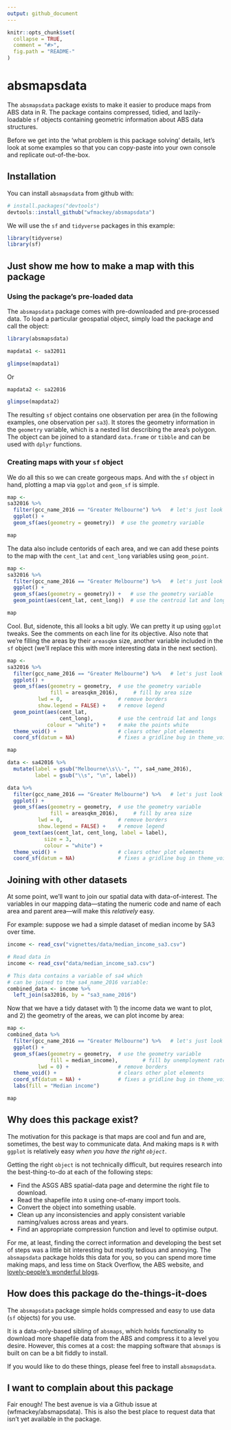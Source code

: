 ```yaml
---
output: github_document
---
```


<!-- README.md is generated from README.Rmd. Please edit that file -->

```r
knitr::opts_chunk$set(
  collapse = TRUE,
  comment = "#>",
  fig.path = "README-"
)


```

# absmapsdata

The `absmapsdata` package exists to make it easier to produce maps from ABS data in R. The package contains compressed, tidied, and lazily-loadable `sf` objects containing geometric information about ABS data structures.

Before we get into the 'what problem is this package solving' details, let's look at some examples so that you can copy-paste into your own console and replicate out-of-the-box. 


## Installation

You can install `absmapsdata` from github with:

```r
# install.packages("devtools")
devtools::install_github("wfmackey/absmapsdata")
```

We will use the `sf` and `tidyverse` packages in this example:

```r
library(tidyverse)
library(sf)
```


## Just show me how to make a map with this package

### Using the package's pre-loaded data

The `absmapsdata` package comes with pre-downloaded and pre-processed data. To load a particular geospatial object, simply load the package and call the object:

```r

library(absmapsdata)

mapdata1 <- sa32011

glimpse(mapdata1)
```

Or

```r
mapdata2 <- sa22016

glimpse(mapdata2)
```


The resulting `sf` object contains one observation per area (in the following examples, one observation per `sa3`). It stores the geometry information in the `geometry` variable, which is a nested list describing the area's polygon. The object can be joined to a standard `data.frame` or `tibble` and can be used with `dplyr` functions.


### Creating maps with your `sf` object
We do all this so we can create gorgeous maps. And with the `sf` object in hand, plotting a map via `ggplot` and `geom_sf` is simple.

```r
map <-
sa32016 %>%
  filter(gcc_name_2016 == "Greater Melbourne") %>%   # let's just look Melbourne
  ggplot() +
  geom_sf(aes(geometry = geometry))  # use the geometry variable

map
```

The data also include centorids of each area, and we can add these points to the map with the `cent_lat` and `cent_long` variables using `geom_point`.

```r
map <-
sa32016 %>%
  filter(gcc_name_2016 == "Greater Melbourne") %>%   # let's just look Melbourne
  ggplot() +
  geom_sf(aes(geometry = geometry)) +   # use the geometry variable
  geom_point(aes(cent_lat, cent_long))  # use the centroid lat and longs

map
```

Cool. But, sidenote, this all looks a bit ugly. We can pretty it up using `ggplot` tweaks. See the comments on each line for its objective. Also note that we're filling the areas by their `areasqkm` size, another variable included in the `sf` object (we'll replace this with more interesting data in the next section).

```r
map <-
sa32016 %>%
  filter(gcc_name_2016 == "Greater Melbourne") %>%   # let's just look Melbourne
  ggplot() +
  geom_sf(aes(geometry = geometry,  # use the geometry variable
              fill = areasqkm_2016),     # fill by area size
          lwd = 0,                  # remove borders
          show.legend = FALSE) +    # remove legend
  geom_point(aes(cent_lat,
                 cent_long),        # use the centroid lat and longs
             colour = "white") +    # make the points white
  theme_void() +                    # clears other plot elements
  coord_sf(datum = NA)              # fixes a gridline bug in theme_void()

map
```

```r

data <- sa42016 %>% 
  mutate(label = gsub("Melbourne\\s\\-", "", sa4_name_2016),
         label = gsub("\\s", "\n", label))

data %>%
  filter(gcc_name_2016 == "Greater Melbourne") %>%   # let's just look Melbourne
  ggplot() +
  geom_sf(aes(geometry = geometry,  # use the geometry variable
              fill = areasqkm_2016),     # fill by area size
          lwd = 0,                  # remove borders
          show.legend = FALSE) +    # remove legend
  geom_text(aes(cent_lat, cent_long, label = label),
            size = 3,
            colour = "white") +
  theme_void() +                    # clears other plot elements
  coord_sf(datum = NA)              # fixes a gridline bug in theme_void()

```


## Joining with other datasets

At some point, we'll want to join our spatial data with data-of-interest. The variables in our mapping data---stating the numeric code and name of each area and parent area---will make this _relatively_ easy.

For example: suppose we had a simple dataset of median income by SA3 over time. 

```r
income <- read_csv("vignettes/data/median_income_sa3.csv")
```


```r
# Read data in
income <- read_csv("data/median_income_sa3.csv")
```

```r
# This data contains a variable of sa4 which 
# can be joined to the sa4_name_2016 variable:
combined_data <- income %>% 
  left_join(sa32016, by = "sa3_name_2016")
```

Now that we have a tidy dataset with 1) the income data we want to plot, and 2) the geometry of the areas, we can plot income by area:

```r
map <-
combined_data %>%
  filter(gcc_name_2016 == "Greater Melbourne") %>%   # let's just look Melbourne
  ggplot() +
  geom_sf(aes(geometry = geometry,  # use the geometry variable
              fill = median_income),        # fill by unemployment rate
          lwd = 0) +                # remove borders
  theme_void() +                    # clears other plot elements
  coord_sf(datum = NA) +            # fixes a gridline bug in theme_void()
  labs(fill = "Median income")

map
```




## Why does this package exist?

The motivation for this package is that maps are cool and fun and are, sometimes, the best way to communicate data.
And making maps is `R` with `ggplot` is relatively easy _when you have the right `object`_.

Getting the right `object` is not technically difficult, but requires research into the best-thing-to-do at each of the following steps:

*  Find the ASGS ABS spatial-data page and determine the right file to download.
*  Read the shapefile into `R` using one-of-many import tools.
*  Convert the object into something usable.
*  Clean up any inconsistencies and apply consistent variable naming/values across areas and years.
*  Find an appropriate compression function and level to optimise output.

For me, at least, finding the correct information and developing the best set of steps was a little bit interesting but mostly tedious and annoying. The `absmapsdata` package holds this data for you, so you can spend more time making maps, and less time on Stack Overflow, the ABS website, and [lovely-people's wonderful blogs](https://www.neonscience.org/dc-open-shapefiles-r).


## How does this package do the-things-it-does

The `absmapsdata` package simple holds compressed and easy to use data (`sf` objects) for you use.

It is a data-only-based sibling of `absmaps`, which holds functionality to download more shapefile data from the ABS and compress it to a level you desire. However, this comes at a cost: the mapping software that `absmaps` is built on can be a bit fiddly to install.

If you would like to do these things, please feel free to install `absmapsdata`. 

## I want to complain about this package

Fair enough! The best avenue is via a Github issue at (wfmackey/absmapsdata). This is also the best place to request data that isn't yet available in the package.
